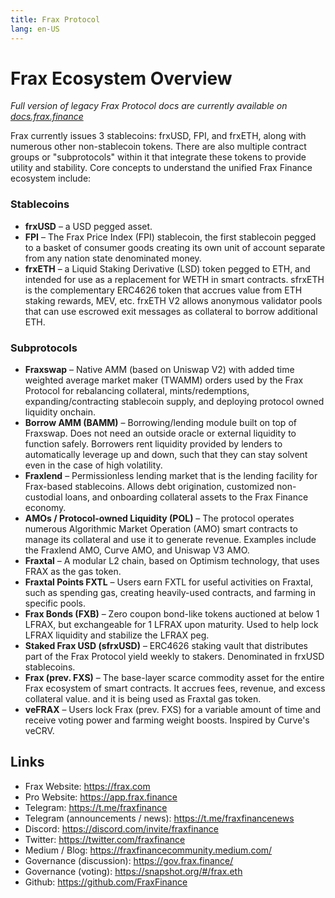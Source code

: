 ```yaml
---
title: Frax Protocol
lang: en-US
---
```


# Frax Ecosystem Overview

*Full version of legacy Frax Protocol docs are currently available on [docs.frax.finance](https://docs.frax.finance)*

Frax currently issues 3 stablecoins: frxUSD, FPI, and frxETH, along with numerous other non-stablecoin tokens. There are also multiple contract groups or "subprotocols" within it that integrate these tokens to provide utility and stability. Core concepts to understand the unified Frax Finance ecosystem include:

### Stablecoins
- **frxUSD** – a USD pegged asset.
- **FPI** – The Frax Price Index (FPI) stablecoin, the first stablecoin pegged to a basket of consumer goods creating its own unit of account separate from any nation state denominated money.
- **frxETH** – a Liquid Staking Derivative (LSD) token pegged to ETH, and intended for use as a replacement for WETH in smart contracts. sfrxETH is the complementary ERC4626 token that accrues value from ETH staking rewards, MEV, etc.
frxETH V2 allows anonymous validator pools that can use escrowed exit messages as collateral to borrow additional ETH.
### Subprotocols
- **Fraxswap** – Native AMM (based on Uniswap V2) with added time weighted average market maker (TWAMM) orders used by the Frax Protocol for rebalancing collateral, mints/redemptions, expanding/contracting stablecoin supply, and deploying protocol owned liquidity onchain.
- **Borrow AMM (BAMM)** – Borrowing/lending module built on top of Fraxswap. Does not need an outside oracle or external liquidity to function safely. Borrowers rent liquidity provided by lenders to automatically leverage up and down, such that they can stay solvent even in the case of high volatility.
- **Fraxlend** – Permissionless lending market that is the lending facility for Frax-based stablecoins. Allows debt origination, customized non-custodial loans, and onboarding collateral assets to the Frax Finance economy.
- **AMOs / Protocol-owned Liquidity (POL)** – The protocol operates numerous Algorithmic Market Operation (AMO) smart contracts to manage its collateral and use it to generate revenue. Examples include the Fraxlend AMO, Curve AMO, and Uniswap V3 AMO.
- **Fraxtal** – A modular L2 chain, based on Optimism technology, that uses FRAX as the gas token.
- **Fraxtal Points FXTL** – Users earn FXTL for useful activities on Fraxtal, such as spending gas, creating heavily-used contracts, and farming in specific pools.
- **Frax Bonds (FXB)** – Zero coupon bond-like tokens auctioned at below 1 LFRAX, but exchangeable for 1 LFRAX upon maturity. Used to help lock LFRAX liquidity and stabilize the LFRAX peg.
- **Staked Frax USD (sfrxUSD)** – ERC4626 staking vault that distributes part of the Frax Protocol yield weekly to stakers. Denominated in frxUSD stablecoins.
- **Frax (prev. FXS)** – The base-layer scarce commodity asset for the entire Frax ecosystem of smart contracts. It accrues fees, revenue, and excess collateral value. and it is being used as Fraxtal gas token.
- **veFRAX** – Users lock Frax (prev. FXS) for a variable amount of time and receive voting power and farming weight boosts. Inspired by Curve's veCRV.

## Links
- Frax Website: https://frax.com
- Pro Website: https://app.frax.finance
- Telegram: https://t.me/fraxfinance
- Telegram (announcements / news): https://t.me/fraxfinancenews
- Discord: https://discord.com/invite/fraxfinance
- Twitter: https://twitter.com/fraxfinance
- Medium / Blog: https://fraxfinancecommunity.medium.com/
- Governance (discussion): https://gov.frax.finance/
- Governance (voting): https://snapshot.org/#/frax.eth
- Github: https://github.com/FraxFinance
